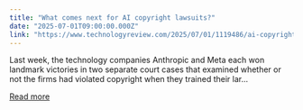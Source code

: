 ```yaml
---
title: "What comes next for AI copyright lawsuits?"
date: "2025-07-01T09:00:00.000Z"
link: "https://www.technologyreview.com/2025/07/01/1119486/ai-copyright-meta-anthropic/"
---
```


Last week, the technology companies Anthropic and Meta each won landmark victories in two separate court cases that examined whether or not the firms had violated copyright when they trained their lar...

[Read more](https://www.technologyreview.com/2025/07/01/1119486/ai-copyright-meta-anthropic/)
